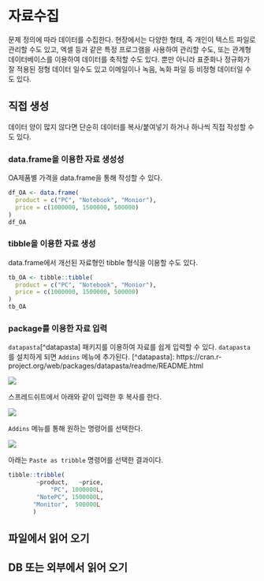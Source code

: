 # 자료수집 {#sec-collect}

문제 정의에 따라 데이터를 수집한다. 현장에서는 다양한 형태, 즉 개인이 텍스트 파일로 관리할 수도 있고, 엑셀 등과 같은 특정 프로그램을 사용하여 관리할 수도, 또는 관계형 데이터베이스를 이용하여 데이터를 축적할 수도 있다. 뿐만 아니라 표준화나 정규화가 잘 적용된 정형 데이터 일수도 있고 이메일이나 녹음, 녹화 파일 등 비정형 데이터일 수도 있다.

## 직접 생성

데이터 양이 많지 않다면 단순히 데이터를 복사/붙여넣기 하거나 하나씩 직접 작성할 수도 있다.

### data.frame을 이용한 자료 생성성

OA제품별 가격을 data.frame을 통해 작성할 수 있다.

```r
df_OA <- data.frame(
  product = c("PC", "Notebook", "Monior"),
  price = c(1000000, 1500000, 500000)
)
df_OA
```

### tibble을 이용한 자료 생성

data.frame에서 개선된 자료형인 tibble 형식을 이용할 수도 있다.

```r
tb_OA <- tibble::tibble(
  product = c("PC", "Notebook", "Monior"),
  price = c(1000000, 1500000, 500000)
)
tb_OA
```

### package를 이용한 자료 입력

`datapasta`\[\^datapasta\] 패키지를 이용하여 자료를 쉽게 입력할 수 있다. `datapasta`를 설치하게 되면 `Addins` 메뉴에 추가된다. \[\^datapasta\]: https://cran.r-project.org/web/packages/datapasta/readme/README.html

![](https://raw.githubusercontent.com/milesmcbain/datapasta/master/inst/media/tribble_paste.gif)

스프레드쉬트에서 아래와 같이 입력한 후 복사를 한다.

![](images/clipboard-1868840731.png)

`Addins` 메뉴를 통해 원하는 명령어를 선택한다.

![](images/clipboard-2793799454.png)

아래는 `Paste as tribble` 명령어를 선택한 결과이다.

```r
tibble::tribble(
        ~product,   ~price,
            "PC", 1000000L,
        "NotePC", 1500000L,
       "Monitor",  500000L
       )
```



## 파일에서 읽어 오기

## DB 또는 외부에서 읽어 오기
